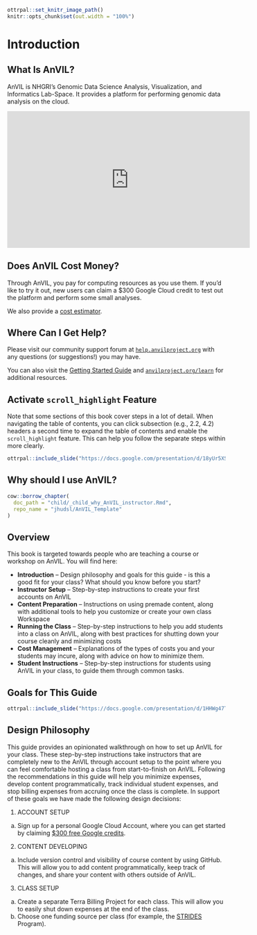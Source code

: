 
```r
ottrpal::set_knitr_image_path()
knitr::opts_chunk$set(out.width = "100%")
```

# Introduction

## What Is AnVIL?

AnVIL is NHGRI's Genomic Data Science Analysis, Visualization, and Informatics Lab-Space.  It provides a platform for performing genomic data analysis on the cloud.

<iframe width="560" height="315" src="https://www.youtube.com/embed/XC5qzj-yZb8" title="YouTube video player" frameborder="0" allow="accelerometer; autoplay; clipboard-write; encrypted-media; gyroscope; picture-in-picture" allowfullscreen></iframe>

## Does AnVIL Cost Money?

Through AnVIL, you pay for computing resources as you use them.  If you'd like to try it out, new users can claim a $300 Google Cloud credit to test out the platform and perform some small analyses.

We also provide a [cost estimator](https://jhudatascience.org/AnVIL_Book_Getting_Started/pis-and-lab-managers.html#types-of-costs).

## Where Can I Get Help?

Please visit our community support forum at [`help.anvilproject.org`](https://help.anvilproject.org) with any questions (or suggestions!) you may have.

You can also visit the [Getting Started Guide](https://jhudatascience.org/AnVIL_Book_Getting_Started/) and [`anvilproject.org/learn`](https://anvilproject.or/learn) for additional resources.

## Activate `scroll_highlight` Feature {#scroll-highlight}

Note that some sections of this book cover steps in a lot of detail. When navigating the table of contents, you can click subsection (e.g., 2.2, 4.2) headers a second time to expand the table of contents and enable the `scroll_highlight` feature. This can help you follow the separate steps within more clearly.

```r
ottrpal::include_slide("https://docs.google.com/presentation/d/18yUr5XSEMgPk8JXFLKfG9JF7L9NpKbCF_mIcXagogKg/edit#slide=id.gde0d2ef5f6_0_1")
```

## Why should I use AnVIL?

```r
cow::borrow_chapter(
  doc_path = "child/_child_why_AnVIL_instructor.Rmd",
  repo_name = "jhudsl/AnVIL_Template"
)
```

## Overview

This book is targeted towards people who are teaching a course or workshop on AnVIL. You will find here:

- **Introduction** -- Design philosophy and goals for this guide - is this a good fit for your class?  What should you know before you start?
- **Instructor Setup** -- Step-by-step instructions to create your first accounts on AnVIL 
- **Content Preparation** -- Instructions on using premade content, along with additional tools to help you customize or create your own class Workspace
- **Running the Class** -- Step-by-step instructions to help you add students into a class on AnVIL, along with best practices for shutting down your course cleanly and minimizing costs
- **Cost Management** -- Explanations of the types of costs you and your students may incure, along with advice on how to minimize them.
- **Student Instructions** -- Step-by-step instructions for students using AnVIL in your class, to guide them through common tasks.

## Goals for This Guide

```r
ottrpal::include_slide("https://docs.google.com/presentation/d/1HHWg47Tg6miv_K7GNB6ZDTx-4Jc5IMl7APfFtD1Rqag/edit#slide=id.ge21c626cf0_0_5")
```

## Design Philosophy

This guide provides an opinionated walkthrough on how to set up AnVIL for your class.  These step-by-step instructions take instructors that are completely new to the AnVIL through account setup to the point where you can feel comfortable hosting a class from start-to-finish on AnVIL. Following the recommendations in this guide will help you minimize expenses, develop content programmatically, track individual student expenses, and stop billing expenses from accruing once the class is complete. In support of these goals we have made the following design decisions:

1. ACCOUNT SETUP

a. Sign up for a personal Google Cloud Account, where you can get started by claiming [$300 free Google credits](https://cloud.google.com/free/docs/gcp-free-tier/#free-trial).

2. CONTENT DEVELOPING

a. Include version control and visibility of course content by using GitHub. This will allow you to add content programmatically, keep track of changes, and share your content with others outside of AnVIL.

3. CLASS SETUP

a. Create a separate Terra Billing Project for each class. This will allow you to easily shut down expenses at the end of the class.
b. Choose one funding source per class (for example, the [STRIDES](#strides-funding) Program).

